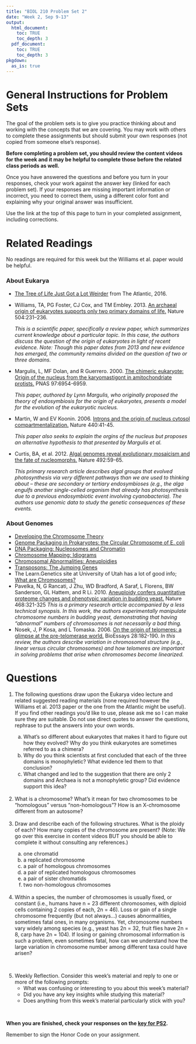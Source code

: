 ```yaml
---
title: "BIOL 210 Problem Set 2"
date: "Week 2, Sep 9-13"
output: 
  html_document:
    toc: TRUE
    toc_depth: 3
  pdf_document:
    toc: TRUE
    toc_depth: 3
pkgdown:
  as_is: true
---
```

# General Instructions for Problem Sets

The goal of the problem sets is to give you practice thinking about and working with the concepts that we are covering. You may work with others to complete these assignments but should submit your own responses (not copied from someone else's response). 

<b>Before completing a problem set, you should review the content videos for the week and it may be helpful to complete those before the related class periods as well.</b>

Once you have answered the questions and before you turn in your responses, check your work against the answer key (linked for each problem set). If your responses are missing important information or incorrect, you need to correct them, using a different color font and explaining why your original answer was insufficient.

Use the link at the top of this page to turn in your completed assignment, including corrections.

# Related Readings

No readings are required for this week but the Williams et al. paper would be helpful.

### About Eukarya

* [The Tree of Life Just Got a Lot Weirder](https://drive.google.com/file/d/1HROuam8uUM4PCf8D11YdpHpPJndX9VWV/view?usp=drive_link) from The Atlantic, 2016.
* Williams, TA, PG Foster, CJ Cox, and TM Embley. 2013. [An archaeal origin of eukaryotes supports only two primary domains of life.](https://www.nature.com/articles/nature12779) Nature 504:231–236.
    
   <i>This is a scientific paper, specifically a review paper, which summarizes current knowledge about a particular topic. In this case, the authors discuss the question of the origin of eukaryotes in light of recent evidence. Note: Though this paper dates from 2013 and new evidence has emerged, the community remains divided on the question of two or three domains.</i>
    
* Margulis, L, MF Dolan, and R Guerrero. 2000. [The chimeric eukaryote: Origin of the nucleus from the karyomastigont in amitochondriate protists.](https://www.pnas.org/doi/full/10.1073/pnas.97.13.6954) PNAS 97:6954-6959. 

    <i>This paper, authored by Lynn Margulis, who originally proposed the theory of endosymbiosis for the origin of eukaryotes, presents a model for the evolution of the eukaryotic nucleus.</i>

* Martin, W and EV Koonin. 2006. [Introns and the origin of nucleus cytosol compartmentalization.](https://www.nature.com/articles/nature04531) Nature 440:41-45.
    
    <i>This paper also seeks to explain the orgins of the nucleus but proposes an alternative hypothesis to that presented by Margulis et al.</i>
    
* Curtis, BA, et al. 2012. [Algal genomes reveal evolutionary mosaicism and the fate of nucleomorphs.](https://www.nature.com/articles/nature11681) Nature 492:59-65.
    
    <i>This primary research article describes algal groups that evolved photosynthesis via very different pathways than we are used to thinking about -- these are secondary or tertiary endosymbioses (e.g., the alga engulfs another single-celled organism that already has photosynthesis due to a previous endosymbiotic event involving cyanobacteria). The authors use genomic data to study the genetic consequences of these events.</i>

### About Genomes

* [Developing the Chromosome Theory](https://www.nature.com/scitable/topicpage/developing-the-chromosome-theory-164/)
* [Genome Packaging in Prokaryotes: the Circular Chromosome of E. coli](https://www.nature.com/scitable/topicpage/genome-packaging-in-prokaryotes-the-circular-chromosome-9113/)
* [DNA Packaging: Nucleosomes and Chromatin](https://www.nature.com/scitable/topicpage/dna-packaging-nucleosomes-and-chromatin-310/)
* [Chromosome Mapping: Idiograms](https://www.nature.com/scitable/topicpage/chromosome-mapping-idiograms-302/)
* [Chromosomal Abnormalities: Aneuploidies](https://www.nature.com/scitable/topicpage/chromosomal-abnormalities-aneuploidies-290/)
* [Transposons: The Jumping Genes](https://www.nature.com/scitable/topicpage/transposons-the-jumping-genes-518/)
* The Learn.Genetics site at University of Utah has a lot of good info; [What are Chromosomes?]()
* Pavelka, N, G Rancati, J Zhu, WD Bradford, A Saraf, L Florens, BW Sanderson, GL Hattem, and R Li. 2010. [Aneuploidy confers quantitative proteome changes and phenotypic variation in budding yeast.](https://www.nature.com/articles/nature09529) Nature 468:321-325
    <i>This is a primary research article accompanied by a less technical synopsis. In this work, the authors experimentally manipulate chromosome numbers in budding yeast, demonstrating that having “abnormal” numbers of chromosomes is not necessarily a bad thing.</i>
* Nosek, J, P Kosa, and L Tomaska. 2006. [On the origin of telomeres: a glimpse at the pre-telomerase world.](https://onlinelibrary.wiley.com/doi/pdf/10.1002/bies.20355) BioEssays 28:182-190.
    <i>In this review, the authors describe variation in chromosomal structure (e.g., linear versus circular chromosomes) and how telomeres are important in solving problems that arise when chromosomes become linearized.</i>


# Questions

<ol>
<li>The following questions draw upon the Eukarya video lecture and related suggested reading materials (none required however the Williams et al. 2013 paper or the one from the Atlantic might be useful). If you find other readings you’d like to use, please ask me so I can make sure they are suitable. Do not use direct quotes to answer the questions, rephrase to put the answers into your own words.</li>
<ol type="a">
<li>What’s so different about eukaryotes that makes it hard to figure out how they evolved? Why do you think eukaryotes are sometimes referred to as a chimera?</li>
<li>Why do you think scientists at first concluded that each of the three domains is monophyletic? What evidence led them to that conclusion?</li>
<li>What changed and led to the suggestion that there are only 2 domains and Archaea is not a monophyletic group? Did evidence support this idea?</li>
</ol>
<br>
<li>What is a chromosome? What’s it mean for two chromosomes to be “homologous” versus “non-homologous”? How is an X-chromosome different from an autosome?</li>
<br>
<li>Draw and describe each of the following structures. What is the ploidy of each? How many copies of the chromosome are present? (Note: We go over this exercise in content videos BUT you should be able to complete it without consulting any references.)
</li>
<ol type="a">
<li> one chromatid </li>
<li> a replicated chromosome</li>
<li>a pair of homologous chromosomes</li>
<li>a pair of replicated homologous chromosomes</li>
<li>a pair of sister chromatids</li>
<li>two non-homologous chromosomes</li>
</ol>
<br>
<li>Within a species, the number of chromosomes is usually fixed, or constant (i.e., humans have n = 23 different chromosomes, with diploid cells containing 2 copies of each, 2n = 46). Loss or gain of a single chromosome frequently (but not always...) causes abnormalities, sometimes fatal ones, in many organisms. Yet, chromosome numbers vary widely among species (e.g., yeast has 2n = 32, fruit flies have 2n = 8, carp have 2n = 104). If losing or gaining chromosomal information is such a problem, even sometimes fatal, how can we understand how the large variation in chromosome number among different taxa could have arisen?</li>
<br>

<li>Weekly Reflection. Consider this week’s material and reply to one or more of the following prompts:
<ul>
<li> What was confusing or interesting to you about this week’s material?</li>
 
<li> Did you have any key insights while studying this material?</li>

<li> Does anything from this week’s material particularly stick with you?</li>
</ul>
</ol>
<br>

<b>When you are finished, check your responses on the [key for PS2](ps2key.html).</b>

Remember to sign the Honor Code on your assignment.
